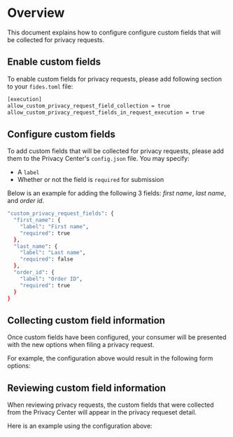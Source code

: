 
# Overview

This document explains how to configure configure custom fields that will be collected for privacy requests. 

## Enable custom fields 
To enable custom fields for privacy requests, please add following section to your `fides.toml` file:

```bash
[execution]
allow_custom_privacy_request_field_collection = true
allow_custom_privacy_request_fields_in_request_execution = true
```

## Configure custom fields
To add custom fields that will be collected for privacy requests, please add them to the Privacy Center's `config.json` file. 
You may specify:
* A `label`
* Whether or not the field is `required` for submission

Below is an example for adding the following 3 fields: *first name*, *last name*, and *order id*. 

```bash
"custom_privacy_request_fields": {
  "first_name": {
    "label": "First name",
    "required": true
  },
  "last_name": {
    "label": "Last name",
    "required": false
  },
  "order_id": {
    "label": "Order ID",
    "required": true
  }
}
```

## Collecting custom field information
Once custom fields have been configured, your consumer will be presented with the new options when filing a privacy request. 

For example, the configuration above would result in the following form options:

<Screenshot img="/assets/img/privacy-requests/privacy-requests-intake-custom-fields.gif" description="Privacy Notice Consent Enforcement" mw="500" />


## Reviewing custom field information
When reviewing privacy requests, the custom fields that were collected from the Privacy Center will appear in the privacy requeset detail. 

Here is an example using the configuration above:

<Screenshot img="/assets/img/privacy-requests/privacy-request-manager-custom-fields.gif" description="Privacy Notice Consent Enforcement" mw="500" />
